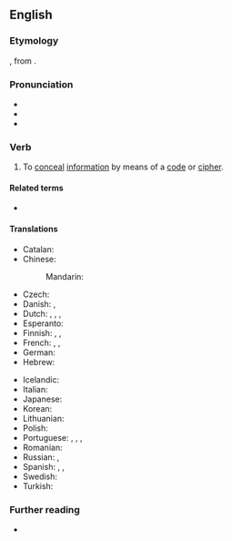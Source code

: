 ==English==

===Etymology===
{{affix|en|en-|-crypt}}, from {{der|en|grc|κρυπτός||lit=hidden, concealed, private, secret}}.

===Pronunciation===
* {{IPA|en|/ɪn.ˈkrɪpt/}}
* {{audio|en|LL-Q1860 (eng)-Vealhurl-encrypt.wav|Audio (Southern England)}}
* {{rhymes|en|ɪpt|s=2}}

===Verb===
{{en-verb}}

# To [[conceal]] [[information]] by means of a [[code]] or [[cipher]].
#:{{ux|en|All messages on this platform are doubly '''encrypted''' to increase security.}}
#: {{ant|en|decrypt}}

====Related terms====
* {{l|en|encryption}}

====Translations====
{{trans-top|to conceal information by means of a code or cipher}}
* Catalan: {{t+|ca|encriptar}}
* Chinese:
*: Mandarin: {{t+|cmn|加密|tr=jiāmì}}
* Czech: {{t|cs|zašifrovat}}
* Danish: {{t|da|kryptere}}, {{t|da|enkryptere}}
* Dutch: {{t+|nl|versleutelen}}, {{t+|nl|coderen}}, {{t+|nl|vercijferen}}, {{t+|nl|encrypteren}}
* Esperanto: {{t|eo|ĉifri}}
* Finnish: {{t+|fi|kryptata}}, {{t+|fi|salata}}, {{t+|fi|koodata}}
* French: {{t+|fr|coder}}, {{t+|fr|chiffrer}}, {{t+|fr|crypter}}
* German: {{t+|de|verschlüsseln}}
* Hebrew: {{t|he|הצפין}}
{{trans-mid}}
* Icelandic: {{t|is|dulrita}}
* Italian: {{t+|it|cifrare}}
* Japanese: {{t|ja|暗号化する|tr=angōka-suru}}
* Korean: {{t+|ko|암호화하다}}
* Lithuanian: {{t|lt|šifruoti}}
* Polish: {{t+|pl|szyfrować}}
* Portuguese: {{t+|pt|encriptar}}, {{t+|pt|cifrar}}, {{t+|pt|codificar}}, {{t|pt|criptar}}
* Romanian: {{t|ro|cripta}}
* Russian: {{t+|ru|шифрова́ть|impf}}, {{t+|ru|зашифрова́ть|pf}}
* Spanish: {{t+|es|cifrar}}, {{t|es|encriptar}}, {{t+|es|codificar}}
* Swedish: {{t+|sv|kryptera}}
* Turkish: {{t+|tr|şifrelemek}}
{{trans-bottom}}

===Further reading===
* {{pedia}}